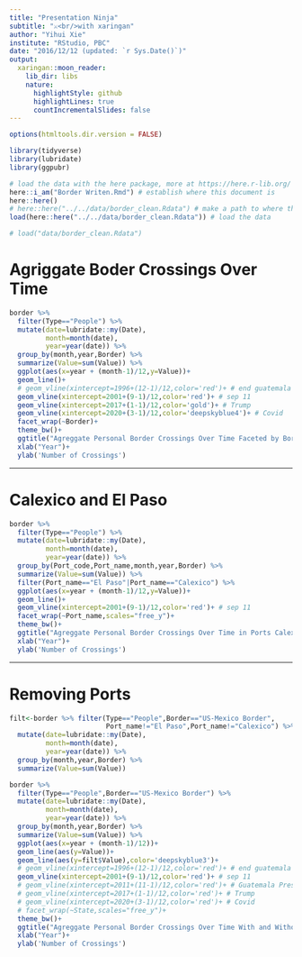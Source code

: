 ```yaml
---
title: "Presentation Ninja"
subtitle: "⚔<br/>with xaringan"
author: "Yihui Xie"
institute: "RStudio, PBC"
date: "2016/12/12 (updated: `r Sys.Date()`)"
output:
  xaringan::moon_reader:
    lib_dir: libs
    nature:
      highlightStyle: github
      highlightLines: true
      countIncrementalSlides: false
---
```


```r
options(htmltools.dir.version = FALSE)
```
```r
library(tidyverse)
library(lubridate)
library(ggpubr)
```
```r
# load the data with the here package, more at https://here.r-lib.org/
here::i_am("Border Writen.Rmd") # establish where this document is
here::here()
# here::here("../../data/border_clean.Rdata") # make a path to where the data is
load(here::here("../../data/border_clean.Rdata")) # load the data

# load("data/border_clean.Rdata")
```

# Agriggate Boder Crossings Over Time
```r

border %>%
  filter(Type=="People") %>%
  mutate(date=lubridate::my(Date),
         month=month(date),
         year=year(date)) %>%
  group_by(month,year,Border) %>%
  summarize(Value=sum(Value)) %>%
  ggplot(aes(x=year + (month-1)/12,y=Value))+
  geom_line()+
  # geom_vline(xintercept=1996+(12-1)/12,color='red')+ # end guatemala civil war
  geom_vline(xintercept=2001+(9-1)/12,color='red')+ # sep 11
  geom_vline(xintercept=2017+(1-1)/12,color='gold')+ # Trump
  geom_vline(xintercept=2020+(3-1)/12,color='deepskyblue4')+ # Covid
  facet_wrap(~Border)+
  theme_bw()+
  ggtitle("Agreggate Personal Border Crossings Over Time Faceted by Border")+
  xlab("Year")+
  ylab('Number of Crossings')
```

---

# Calexico and El Paso
```r
border %>%
  filter(Type=="People") %>%
  mutate(date=lubridate::my(Date),
         month=month(date),
         year=year(date)) %>%
  group_by(Port_code,Port_name,month,year,Border) %>%
  summarize(Value=sum(Value)) %>%
  filter(Port_name=="El Paso"|Port_name=="Calexico") %>%
  ggplot(aes(x=year + (month-1)/12,y=Value))+
  geom_line()+
  geom_vline(xintercept=2001+(9-1)/12,color='red')+ # sep 11
  facet_wrap(~Port_name,scales="free_y")+
  theme_bw()+
  ggtitle("Agreggate Personal Border Crossings Over Time in Ports Calexico and El Paso")+
  xlab("Year")+
  ylab('Number of Crossings')

```

---
# Removing Ports

```r
filt<-border %>% filter(Type=="People",Border=="US-Mexico Border",
                        Port_name!="El Paso",Port_name!="Calexico") %>%
  mutate(date=lubridate::my(Date),
         month=month(date),
         year=year(date)) %>%
  group_by(month,year,Border) %>%
  summarize(Value=sum(Value))
```
```r
border %>%
  filter(Type=="People",Border=="US-Mexico Border") %>%
  mutate(date=lubridate::my(Date),
         month=month(date),
         year=year(date)) %>%
  group_by(month,year,Border) %>%
  summarize(Value=sum(Value)) %>%
  ggplot(aes(x=year + (month-1)/12))+
  geom_line(aes(y=Value))+
  geom_line(aes(y=filt$Value),color='deepskyblue3')+
  # geom_vline(xintercept=1996+(12-1)/12,color='red')+ # end guatemala civil war
  geom_vline(xintercept=2001+(9-1)/12,color='red')+ # sep 11
  # geom_vline(xintercept=2011+(11-1)/12,color='red')+ # Guatemala President
  # geom_vline(xintercept=2017+(1-1)/12,color='red')+ # Trump
  # geom_vline(xintercept=2020+(3-1)/12,color='red')+ # Covid
  # facet_wrap(~State,scales="free_y")+
  theme_bw()+
  ggtitle("Agreggate Personal Border Crossings Over Time With and Without El Paso\nand Calexico")+
  xlab("Year")+
  ylab('Number of Crossings')
```


